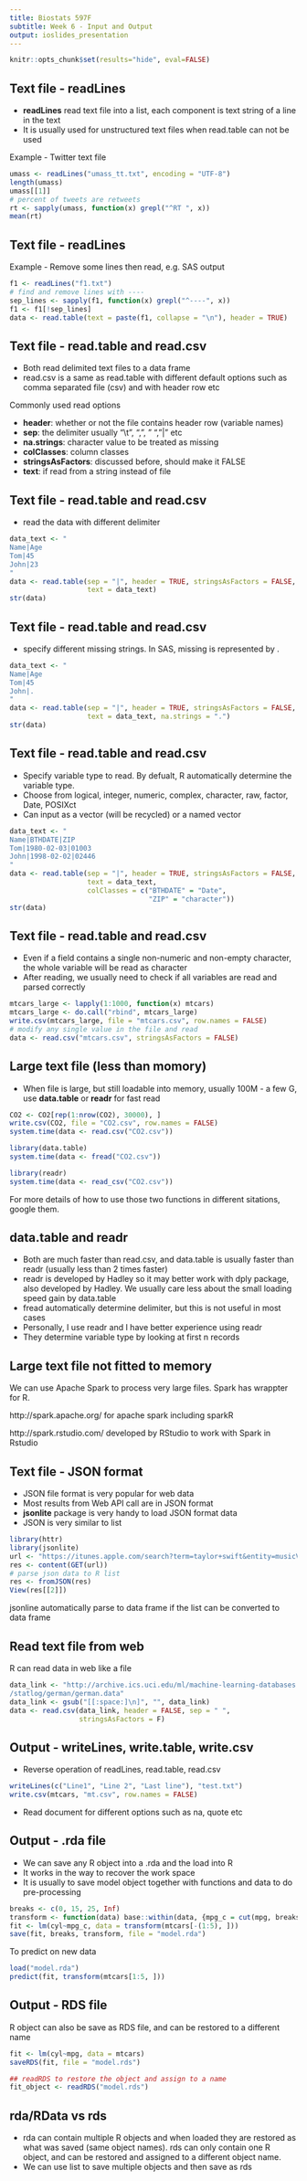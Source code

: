 ```yaml
---
title: Biostats 597F
subtitle: Week 6 - Input and Output
output: ioslides_presentation
---
```


```r
knitr::opts_chunk$set(results="hide", eval=FALSE)
```

## Text file - readLines

- **readLines** read text file into a list, each component is text string of a line in the text
- It is usually used for unstructured text files when read.table can not be used

Example - Twitter text file

```r
umass <- readLines("umass_tt.txt", encoding = "UTF-8")
length(umass)
umass[[1]]
# percent of tweets are retweets
rt <- sapply(umass, function(x) grepl("^RT ", x))
mean(rt)
```

## Text file - readLines
Example - Remove some lines then read, e.g. SAS output

```r
f1 <- readLines("f1.txt")
# find and remove lines with ----
sep_lines <- sapply(f1, function(x) grepl("^----", x))
f1 <- f1[!sep_lines]
data <- read.table(text = paste(f1, collapse = "\n"), header = TRUE)
```

## Text file - read.table and read.csv

- Both read delimited text files to a data frame
- read.csv is a same as read.table with different default options such as comma separated file (csv) and with header row etc

Commonly used read options

- **header**: whether or not the file contains header row (variable names)
- **sep**: the delimiter usually "\\t", ",", " ", "|" etc
- **na.strings**: character value to be treated as missing
- **colClasses**: column classes
- **stringsAsFactors**: discussed before, should make it FALSE
- **text**: if read from a string instead of file

## Text file - read.table and read.csv

- read the data with different delimiter

```r
data_text <- "
Name|Age
Tom|45
John|23
"
data <- read.table(sep = "|", header = TRUE, stringsAsFactors = FALSE,
                   text = data_text)
str(data)
```

## Text file - read.table and read.csv

- specify different missing strings. In SAS, missing is represented by .

```r
data_text <- "
Name|Age
Tom|45
John|.
"
data <- read.table(sep = "|", header = TRUE, stringsAsFactors = FALSE,
                   text = data_text, na.strings = ".")
str(data)
```

## Text file - read.table and read.csv

- Specify variable type to read. By defualt, R automatically determine the variable type. 
- Choose from logical, integer, numeric, complex, character, raw, factor, Date, POSIXct
- Can input as a vector (will be recycled) or a named vector 
```r
data_text <- "
Name|BTHDATE|ZIP
Tom|1980-02-03|01003
John|1998-02-02|02446
"
data <- read.table(sep = "|", header = TRUE, stringsAsFactors = FALSE,
                   text = data_text,
                   colClasses = c("BTHDATE" = "Date",
                                  "ZIP" = "character"))
str(data)
```

## Text file - read.table and read.csv

- Even if a field contains a single non-numeric and non-empty character, the whole variable will be read as character
- After reading, we usually need to check if all variables are read and parsed correctly

```r
mtcars_large <- lapply(1:1000, function(x) mtcars)
mtcars_large <- do.call("rbind", mtcars_large)
write.csv(mtcars_large, file = "mtcars.csv", row.names = FALSE)
# modify any single value in the file and read
data <- read.csv("mtcars.csv", stringsAsFactors = FALSE)
```

## Large text file (less than momory)

- When file is large, but still loadable into memory, usually 100M - a few G, use **data.table** or **readr** for fast read

```r
CO2 <- CO2[rep(1:nrow(CO2), 30000), ]
write.csv(CO2, file = "CO2.csv", row.names = FALSE)
system.time(data <- read.csv("CO2.csv"))

library(data.table)
system.time(data <- fread("CO2.csv"))

library(readr)
system.time(data <- read_csv("CO2.csv"))
```

For more details of how to use those two functions in different sitations, google them.

## data.table and readr

- Both are much faster than read.csv, and data.table is usually faster than readr (usually less than 2 times faster)
- readr is developed by Hadley so it may better work with dply package, also developed by Hadley. We usually care less about the small loading speed gain by data.table
- fread automatically determine delimiter, but this is not useful in most cases
- Personally, I use readr and I have better experience using readr
- They determine variable type by looking at first n records

## Large text file not fitted to memory

We can use Apache Spark to process very large files. Spark has wrappter for R. 

http://spark.apache.org/ for apache spark including sparkR

http://spark.rstudio.com/ developed by RStudio to work with Spark in Rstudio

## Text file - JSON format

- JSON file format is very popular for web data
- Most results from Web API call are in JSON format
- **jsonlite** package is very handy to load JSON format data
- JSON is very similar to list

```r
library(httr)
library(jsonlite)
url <- "https://itunes.apple.com/search?term=taylor+swift&entity=musicVideo"
res <- content(GET(url))
# parse json data to R list
res <- fromJSON(res)
View(res[[2]])
```

jsonline automatically parse to data frame if the list can be converted to data frame

## Read text file from web

R can read data in web like a file

```r
data_link <- "http://archive.ics.uci.edu/ml/machine-learning-databases
/statlog/german/german.data"
data_link <- gsub("[[:space:]\n]", "", data_link)
data <- read.csv(data_link, header = FALSE, sep = " ",
                 stringsAsFactors = F)
```

## Output - writeLines, write.table, write.csv

- Reverse operation of readLines, read.table, read.csv

```r
writeLines(c("Line1", "Line 2", "Last line"), "test.txt")
write.csv(mtcars, "mt.csv", row.names = FALSE)
```

- Read document for different options such as na, quote etc

## Output - .rda file

- We can save any R object into a .rda and the load into R
- It works in the way to recover the work space
- It is usually to save model object together with functions and data to do pre-processing

```r
breaks <- c(0, 15, 25, Inf)
transform <- function(data) base::within(data, {mpg_c = cut(mpg, breaks)})
fit <- lm(cyl~mpg_c, data = transform(mtcars[-(1:5), ]))
save(fit, breaks, transform, file = "model.rda")
```

To predict on new data
```r
load("model.rda")
predict(fit, transform(mtcars[1:5, ]))
```

## Output - RDS file

R object can also be save as RDS file, and can be restored to a different name

```r
fit <- lm(cyl~mpg, data = mtcars)
saveRDS(fit, file = "model.rds")
```

```r
## readRDS to restore the object and assign to a name
fit_object <- readRDS("model.rds")
```

## rda/RData vs rds

- rda can contain multiple R objects and when loaded they are restored as what was saved (same object names). rds can only contain one R object, and can be restored and assigned to a different object name.
- We can use list to save multiple objects and then save as rds


